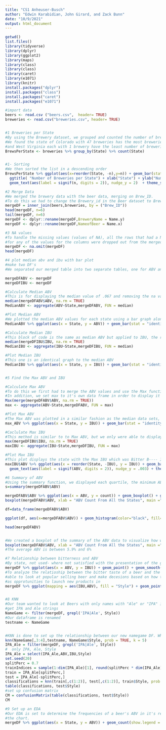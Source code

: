 ---
title: "CS1 Anheuser-Busch"
author: "Edwin Karabidian, John Girard, and Zack Bunn"
date: "10/9/2021"
output: html_document
---

```{r}
getwd()
list.files()
library(tidyverse)
library(dplyr)
library(ggplot2)
library(maps)
library(class)
library(class)
library(caret)
library(e1071)
library(knitr)
install.packages("dplyr")
install.packages("class")
install.packages("caret")
install.packages("e1071")

#import data
beers <- read.csv ("beers.csv",  header= TRUE)
breweries <- read.csv("breweries.csv", header= TRUE)


#1 Breweries per State
#By using the Brewery dataset, we grouped and counted the number of breweries in each state. 
#We found the state of Colorado with 47 breweries has the most breweries in the country.  DC, ND, South Dakota, 
#and West Virginia each with 1 brewery have the least number of breweries in the country.
BrewsPerState <- breweries %>% group_by(State) %>% count(State)


#1- Sorting
#We then sorted the list in a descending order
BrewsPerState %>% ggplot(aes(x=reorder(State, -n),y=n)) + geom_bar(stat = "identity") +
  ggtitle( "Number of Breweries per State") + xlab("State") + ylab("Number of Breweries") +
  geom_text(aes(label = signif(n, digits = 2)), nudge_y = 2)  + theme_solarized()

#2 Merge Data
#We merged the brewery data with the beer data, merging on Brew_ID.  
#To do this we had to change the Brewery_id in the Beer dataset to Brew_ID.
mergeDF = inner_join(beers,breweries, by = ("Brew_ID"))
head(mergeDF, n=6)
tail(mergeDF, n=6)
mergeDF <- dplyr::rename(mergeDF,BreweryName = Name.y)
mergeDF <- dplyr::rename(mergeDF,NameofBeer = Name.x)

#3 NA values
#To handle the missing values (values of NA), all the rows that had a NA value 
#for any of the values for the columns were dropped out from the merged dataset. 
mergeDF <- na.omit(mergeDF)
head(mergeDF)

#4 plot median abv and ibu with bar plot
#make two DF's
#We separated our merged table into two separate tables, one for ABV and one for IBU, in order to manipulate the data easier

mergeDFABV <- mergeDF
mergeDFIBU <- mergeDF

#Calculate Median ABV
#This is for displaying the median value of .067 and removing the na values. We used the aggregate method to calculate the median for each state.
median(mergeDFABV$ABV, na.rm = TRUE)
MedianABV <- aggregate(ABV~State,mergeDFABV, FUN = median)

#Plot Median ABV
#We plotted the median ABV values for each state using a bar graph along with a title and labels
MedianABV %>% ggplot(aes(x = State, y = ABV)) + geom_bar(stat = "identity") + ggtitle("Median ABV by State") + xlab("State") + ylab("Median ABV")

#Calculate Median IBU
#This block of code is the same as median ABV but applied to IBU, the result median is 61
median(mergeDFIBU$IBU, na.rm = TRUE)
MedianIBU <- aggregate(IBU~State,mergeDFIBU, FUN = median)

#Plot Median IBU
#This one is an identical graph to the median ABV
MedianIBU %>% ggplot(aes(x = State, y = IBU)) + geom_bar(stat = "identity") + ggtitle("Median IBU by State") + xlab("State") + ylab("Median IBU")


#5 Find the Max ABV and IBU

#Calculate Max ABV
#To do this we first had to merge the ABV values and use the Max function to sort the highest value. 
#In addition, we set max to it's own data frame in order to display it easier. The max ABV is .125
Max(merge(mergeDFABV$ABV, na.rm = TRUE))
max <- aggregate(ABV~State,mergeDFABV, FUN = max)

#Plot Max ABV
#The Max ABV was plotted in a similar fashion as the median data sets, though for this we added extra style with themes.
max_ABV %>% ggplot(aes(x = State, y = IBU)) + geom_bar(stat = "identity") + ggtitle("Max IBU by State") + xlab("State") + ylab("Max ABV") + geom_text(aes(label = signif(IBU, digits = 3)), nudge_y = 5) + theme_solarized()

#Caclulate Max IBU
#This method is similar to to Max ABV, but we only were able to display the Max IBU and not each state.
max(mergeDFIBU$IBU, na.rm = TRUE)
maxIBU <- aggregate(IBU~State,mergeDFIBU, FUN = max)

#Plot Max IBU
#This plot displays the state with the Max IBU which was Bitter B---- Imperial IPA in Oregon with 138 IBU
maxIBU$ABV %>% ggplot(aes(x = reorder(State, -IBU), y = IBU)) + geom_bar(stat = "identity") + ggtitle("Max IBU by State") + xlab("State") + ylab("Max IBU") + 
  geom_text(aes(label = signif(ABV, digits = 2)), nudge_y = .003) + theme_solarized()

#6 Summary of ABV 
#Using the summary function, we displayed each quartile, the minimum ABV (.027), the Maximum (0.125), Median (0.057), and Mean ( .05991)
s=summary(mergeDFABV$ABV)

mergeDFABV$ABV %>% ggplot(aes(x = ABV, y = count)) + geom_boxplot() + ggtitle("Boxplot of City MPG v. Class")
boxplot(mergeDFABV$ABV, xlab = "ABV Count From All the States", main ="Boxplot of ABV Data Summary", horizontal=TRUE, col='darkred')

df=data_frame(mergeDFABV$ABV)

ggplot(df, aes(x=mergeDFABV$ABV)) + geom_histogram(color="black", fill="#FF6666") + theme_solarized() + ggtitle("Histogram of ABV Data Summary")

head(mergeDFABV)


#We created a boxplot of the summary of the ABV data to visualize how wide the range is.
boxplot(mergeDFABV$ABV, xlab = "ABV Count From All the States", main ="Boxplot of ABV Data Summary", horizontal=TRUE, col='darkred')
#The average ABV is between 5.9% and 6% 

#7 Relationship between bitterness and ABV
#By state, not used- where not satisfied with the presentation of the graph
mergeDF %>% ggplot(aes(x = ABV, y = IBU)) + geom_point() + geom_smooth(method = "loess") + facet_wrap(~State)
#To analyze the relatioship between the bitter taste of a beer and the "strength" of a beer we chose to represent these by a trend line of best fit. By doing it this way we are 
#able to look at popular selling beer and make decesions based on how they sell. Budweiser should look at popular ABV and IBU combonitations in the accepted ratios
#as opprotunities to launch new products in
mergeDF %>% ggplot(mapping = aes(IBU,ABV), fill = "Style") + geom_point() + geom_smooth(method = "gam") + theme_solarized()


#8 KNN
#Our team wanted to look at Beers with only names with "Ale" or "IPA" in them
#get IPA and Ale strings
NameGame <- filter(mergeDF, grepl('IPA|Ale', Style))
#Our dataframe is renamed
testname <- NameGame


#KNN is done to set up the relationship between our new namegame DF. Whenever we run this CM we can determine with accuracy that there is a 61%
knn(NameGame[,3:4],testname, NameGame$Style, prob = TRUE, k = 5)
IPA_Ale = filter(mergeDF, grepl('IPA|Ale', Style))
#  only IPA, Ale, Style
IPA_Ale = select(IPA_Ale,ABV,IBU,Style)
set.seed(20)
splitPerc = 0.7
trainIndices = sample(1:dim(IPA_Ale)[1], round(splitPerc * dim(IPA_Ale)[1]))
train = IPA_Ale[splitPerc,]
test = IPA_Ale[-splitPerc,]
classifications = knn(train[,c(1:2)], test[,c(1:2)], train$Style, prob = TRUE, k = 10)
table(classifications, test$Style)
#set up confusion matrix
CM = confusionMatrix(table(classifications, test$Style))
CM

#9 Set up an EDA
#Our EDA is set to determine the frequencies of a beer's ABV in it's respected State. The larger the amount of beer near that frequency is determines how big the dot is on
#the chart.
mergeDF %>% ggplot(aes(x = State, y = ABV)) + geom_count(show.legend = FALSE) + theme_solarized()
```
